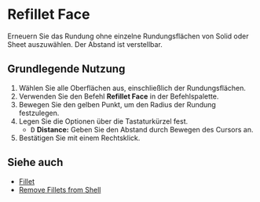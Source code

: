 
# Refillet Face

<Reference shortcut="" command="Refillet Face" button="" />

Erneuern Sie das Rundung ohne einzelne Rundungsflächen von Solid oder Sheet auszuwählen. Der Abstand ist verstellbar.

## Grundlegende Nutzung

1. Wählen Sie alle Oberflächen aus, einschließlich der Rundungsflächen.
2. Verwenden Sie den Befehl **Refillet Face** in der Befehlspalette.
3. Bewegen Sie den gelben Punkt, um den Radius der Rundung festzulegen.
4. Legen Sie die Optionen über die Tastaturkürzel fest.
    - <kbd>D</kbd> **Distance:** Geben Sie den Abstand durch Bewegen des Cursors an.
5. Bestätigen Sie mit einem Rechtsklick.

<VideoPlayer fileName="refillet-face"/>

## Siehe auch
- [Fillet](fillet)
- [Remove Fillets from Shell](remove-fillets-from-shell)